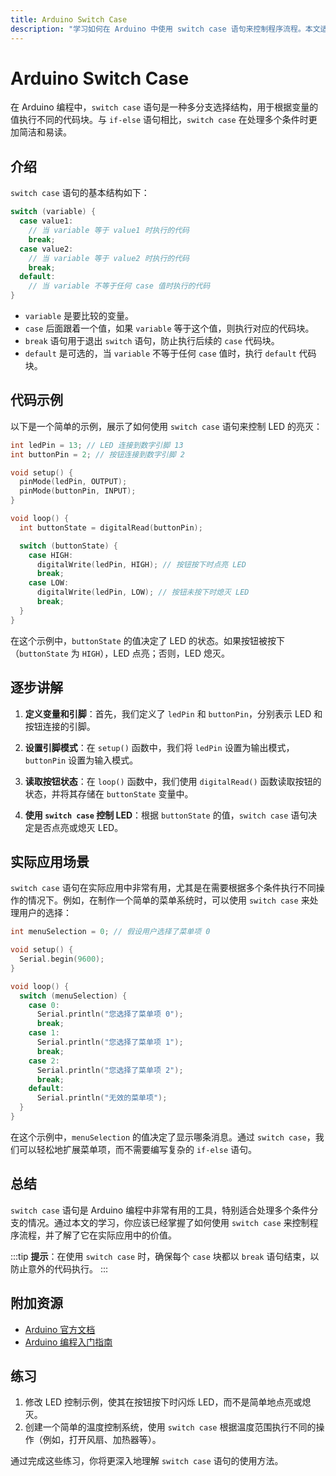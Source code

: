 ```yaml
---
title: Arduino Switch Case
description: "学习如何在 Arduino 中使用 switch case 语句来控制程序流程。本文适合初学者，包含代码示例、实际应用场景和总结。"
---
```


# Arduino Switch Case

在 Arduino 编程中，`switch case` 语句是一种多分支选择结构，用于根据变量的值执行不同的代码块。与 `if-else` 语句相比，`switch case` 在处理多个条件时更加简洁和易读。

## 介绍

`switch case` 语句的基本结构如下：

```cpp
switch (variable) {
  case value1:
    // 当 variable 等于 value1 时执行的代码
    break;
  case value2:
    // 当 variable 等于 value2 时执行的代码
    break;
  default:
    // 当 variable 不等于任何 case 值时执行的代码
}
```

- `variable` 是要比较的变量。
- `case` 后面跟着一个值，如果 `variable` 等于这个值，则执行对应的代码块。
- `break` 语句用于退出 `switch` 语句，防止执行后续的 `case` 代码块。
- `default` 是可选的，当 `variable` 不等于任何 `case` 值时，执行 `default` 代码块。

## 代码示例

以下是一个简单的示例，展示了如何使用 `switch case` 语句来控制 LED 的亮灭：

```cpp
int ledPin = 13; // LED 连接到数字引脚 13
int buttonPin = 2; // 按钮连接到数字引脚 2

void setup() {
  pinMode(ledPin, OUTPUT);
  pinMode(buttonPin, INPUT);
}

void loop() {
  int buttonState = digitalRead(buttonPin);

  switch (buttonState) {
    case HIGH:
      digitalWrite(ledPin, HIGH); // 按钮按下时点亮 LED
      break;
    case LOW:
      digitalWrite(ledPin, LOW); // 按钮未按下时熄灭 LED
      break;
  }
}
```

在这个示例中，`buttonState` 的值决定了 LED 的状态。如果按钮被按下（`buttonState` 为 `HIGH`），LED 点亮；否则，LED 熄灭。

## 逐步讲解

1. **定义变量和引脚**：首先，我们定义了 `ledPin` 和 `buttonPin`，分别表示 LED 和按钮连接的引脚。

2. **设置引脚模式**：在 `setup()` 函数中，我们将 `ledPin` 设置为输出模式，`buttonPin` 设置为输入模式。

3. **读取按钮状态**：在 `loop()` 函数中，我们使用 `digitalRead()` 函数读取按钮的状态，并将其存储在 `buttonState` 变量中。

4. **使用 `switch case` 控制 LED**：根据 `buttonState` 的值，`switch case` 语句决定是否点亮或熄灭 LED。

## 实际应用场景

`switch case` 语句在实际应用中非常有用，尤其是在需要根据多个条件执行不同操作的情况下。例如，在制作一个简单的菜单系统时，可以使用 `switch case` 来处理用户的选择：

```cpp
int menuSelection = 0; // 假设用户选择了菜单项 0

void setup() {
  Serial.begin(9600);
}

void loop() {
  switch (menuSelection) {
    case 0:
      Serial.println("您选择了菜单项 0");
      break;
    case 1:
      Serial.println("您选择了菜单项 1");
      break;
    case 2:
      Serial.println("您选择了菜单项 2");
      break;
    default:
      Serial.println("无效的菜单项");
  }
}
```

在这个示例中，`menuSelection` 的值决定了显示哪条消息。通过 `switch case`，我们可以轻松地扩展菜单项，而不需要编写复杂的 `if-else` 语句。

## 总结

`switch case` 语句是 Arduino 编程中非常有用的工具，特别适合处理多个条件分支的情况。通过本文的学习，你应该已经掌握了如何使用 `switch case` 来控制程序流程，并了解了它在实际应用中的价值。

:::tip
**提示**：在使用 `switch case` 时，确保每个 `case` 块都以 `break` 语句结束，以防止意外的代码执行。
:::

## 附加资源

- [Arduino 官方文档](https://www.arduino.cc/reference/en/)
- [Arduino 编程入门指南](https://www.arduino.cc/en/Guide/Introduction)

## 练习

1. 修改 LED 控制示例，使其在按钮按下时闪烁 LED，而不是简单地点亮或熄灭。
2. 创建一个简单的温度控制系统，使用 `switch case` 根据温度范围执行不同的操作（例如，打开风扇、加热器等）。

通过完成这些练习，你将更深入地理解 `switch case` 语句的使用方法。